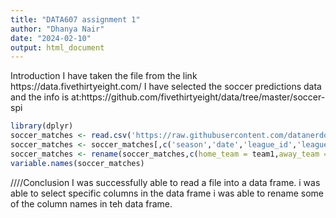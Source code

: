 ```yaml
---
title: "DATA607 assignment 1"
author: "Dhanya Nair"
date: "2024-02-10"
output: html_document
---
```

Introduction
I have taken the file from the link https://data.fivethirtyeight.com/
I have selected the soccer predictions data and the info is at:https://github.com/fivethirtyeight/data/tree/master/soccer-spi

```r

library(dplyr)
soccer_matches <- read.csv('https://raw.githubusercontent.com/datanerddhanya/DATA607/main/spi_matches.csv')
soccer_matches <- soccer_matches[,c('season','date','league_id','league','team1','team2','spi1','spi2',   'prob1','prob2')]
soccer_matches <- rename(soccer_matches,c(home_team = team1,away_team = team2))
variable.names(soccer_matches)
```
////Conclusion
I was successfully able to read a file into a data frame.
i was able to select specific columns in the data frame
i was able to rename some of the column names in teh data frame.
